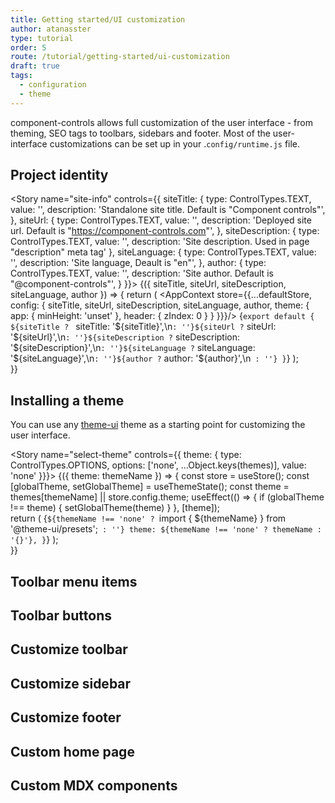 ```yaml
---
title: Getting started/UI customization
author: atanasster
type: tutorial
order: 5
route: /tutorial/getting-started/ui-customization
draft: true
tags:
  - configuration
  - theme
---
```



component-controls allows full customization of the user interface - from theming, SEO tags to toolbars, sidebars and footer. Most of the user-interface customizations can be set up in your .`config/runtime.js` file.

## Project identity
  
<Story name="site-info" controls={{ 
  siteTitle: {
    type: ControlTypes.TEXT,
    value: '',
    description: 'Standalone site title. Default is "Component controls"',
  },
  siteUrl: {
    type: ControlTypes.TEXT,
    value: '',
    description: 'Deployed site url. Default is "https://component-controls.com"',
  },
  siteDescription: {
    type: ControlTypes.TEXT,
    value: '',
    description: 'Site description. Used in page "description" meta tag'
  },
  siteLanguage: {
    type: ControlTypes.TEXT,
    value: '',
    description: 'Site language, Deault is "en"',
  },
  author: {
    type: ControlTypes.TEXT,
    value: '',
    description: 'Site author. Default is "@component-controls"',
  }
}}>
  {({ siteTitle, siteUrl, siteDescription, siteLanguage, author }) => {
    return (
      <Fragment>
        <AppContext store={{...defaultStore, config: { 
          siteTitle, siteUrl, siteDescription, siteLanguage, author, 
          theme: { app: { minHeight: 'unset' }, header: { zIndex: 0 } } }}}/>
        <Source title=".config/runtime.js">
{`export default {
${siteTitle ? `  siteTitle: '${siteTitle}',\n` : ''}${siteUrl ? `  siteUrl: '${siteUrl}',\n` : ''}${siteDescription ? `  siteDescription: '${siteDescription}',\n` : ''}${siteLanguage ? `  siteLanguage: '${siteLanguage}',\n` : ''}${author ? `  author: '${author}',\n` : ''}
}`}
      </Source>
      </Fragment>
    );  
  }}
</Story>

<PropsTable name="site-info" />

## Installing a theme

You can use any [theme-ui](https://theme-ui.com) theme as a starting point for customizing the user interface.

<Story name="select-theme" controls={{ theme: { type: ControlTypes.OPTIONS, options: ['none', ...Object.keys(themes)], value: 'none' }}}>
  {({ theme: themeName }) => {
    const store = useStore();
    const [globalTheme, setGlobalTheme] = useThemeState();
    const theme = themes[themeName] || store.config.theme;
    useEffect(() => {
      if (globalTheme !== theme) {
        setGlobalTheme(theme)
      }
    }, [theme]);  
    return (
        <Source title=".config/runtime.js">
{`${themeName !== 'none' ? `import { ${themeName} } from '@theme-ui/presets';` : ''}
  theme: ${themeName !== 'none' ? themeName : '{}'},
}`}
      </Source>
    );  
  }}
</Story>

<PropsTable name="select-theme" />

## Toolbar menu items

## Toolbar buttons

## Customize toolbar

## Customize sidebar

## Customize footer

## Custom home page

## Custom MDX components
